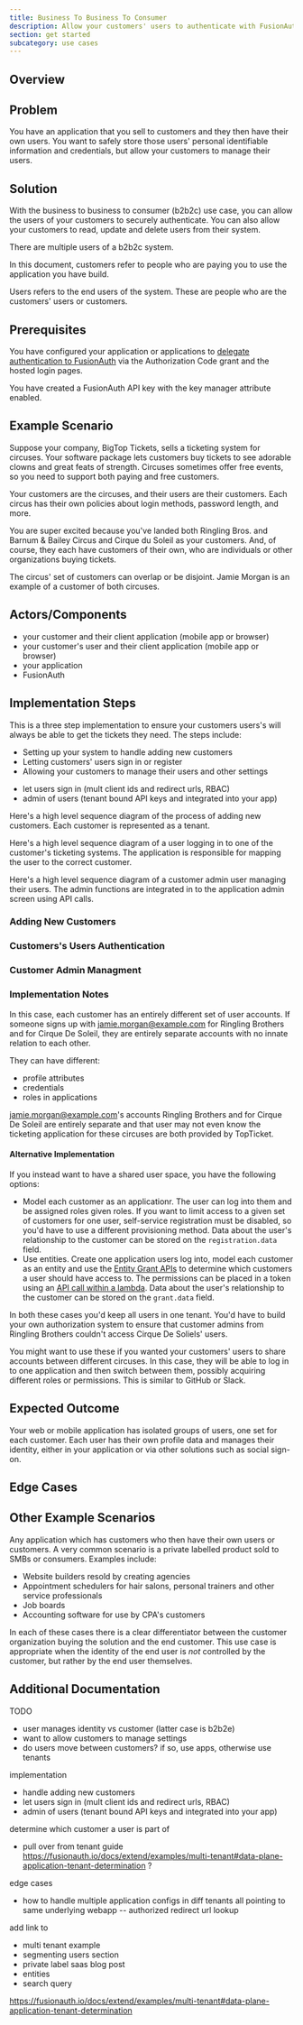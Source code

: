 ```yaml
---
title: Business To Business To Consumer
description: Allow your customers' users to authenticate with FusionAuth
section: get started
subcategory: use cases
---
```


## Overview

<B2B2CDescription />

## Problem 

You have an application that you sell to customers and they then have their own users. You want to safely store those users' personal identifiable information and credentials, but allow your customers to manage their users.

## Solution

With the business to business to consumer (b2b2c) use case, you can allow the users of your customers to securely authenticate. You can also allow your customers to read, update and delete users from their system.

<Aside type="note">
There are multiple users of a b2b2c system.

In this document, customers refer to people who are paying you to use the application you have build.

Users refers to the end users of the system. These are people who are the customers' users or customers.
</Aside>

## Prerequisites

You have configured your application or applications to [delegate authentication to FusionAuth](/docs/get-started/use-cases/auth-service) via the Authorization Code grant and the hosted login pages.

You have created a FusionAuth API key with the key manager attribute enabled.

## Example Scenario

Suppose your company, BigTop Tickets, sells a ticketing system for circuses. Your software package lets customers buy tickets to see adorable clowns and great feats of strength. Circuses sometimes offer free events, so you need to support both paying and free customers.

Your customers are the circuses, and their users are their customers. Each circus has their own policies about login methods, password length, and more.

You are super excited because you've landed both Ringling Bros. and Barnum & Bailey Circus and Cirque du Soleil as your customers. And, of course, they each have customers of their own, who are individuals or other organizations buying tickets.

<CircusesRelationships alt="Circus relationships diagram."/>

The circus' set of customers can overlap or be disjoint. Jamie Morgan is an example of a customer of both circuses.

## Actors/Components

* your customer and their client application (mobile app or browser)
* your customer's user and their client application (mobile app or browser)
* your application
* FusionAuth

## Implementation Steps

This is a three step implementation to ensure your customers users's will always be able to get the tickets they need. The steps include:

* Setting up your system to handle adding new customers
* Letting customers' users sign in or register
* Allowing your customers to manage their users and other settings


- let users sign in (mult client ids and redirect urls, RBAC)
- admin of users (tenant bound API keys and integrated into your app)

Here's a high level sequence diagram of the process of adding new customers. Each customer is represented as a tenant.

<AddNewCustomers alt="Adding new customers." />

Here's a high level sequence diagram of a user logging in to one of the customer's ticketing systems. The application is responsible for mapping the user to the correct customer.

<UserLoggingIn alt="Users logging in." />

Here's a high level sequence diagram of a customer admin user managing their users. The admin functions are integrated in to the application admin screen using API calls.

<AdminManagingUsers alt="Tenant admin management of their users." />

### Adding New Customers


### Customers's Users Authentication

### Customer Admin Managment


### Implementation Notes

In this case, each customer has an entirely different set of user accounts. If someone signs up with jamie.morgan@example.com for Ringling Brothers and for Cirque De Soleil, they are entirely separate accounts with no innate relation to each other.

They can have different:

* profile attributes
* credentials
* roles in applications

jamie.morgan@example.com's accounts Ringling Brothers and for Cirque De Soleil are entirely separate and that user may not even know the ticketing application for these circuses are both provided by TopTicket.

#### Alternative Implementation

If you instead want to have a shared user space, you have the following options:

* Model each customer as an applicationr. The user can log into them and be assigned roles given roles. If you want to limit access to a given set of customers for one user, self-service registration must be disabled, so you'd have to use a different provisioning method. Data about the user's relationship to the customer can be stored on the `registration.data` field.
* Use entities. Create one application users log into, model each customer as an entity and use the [Entity Grant APIs](/docs/apis/entities/grants) to determine which customers a user should have access to. The permissions can be placed in a token using an [API call within a lambda](/docs/extend/code/lambdas/lambda-remote-api-calls). Data about the user's relationship to the customer can be stored on the `grant.data` field.

In both these cases you'd keep all users in one tenant. You'd have to build your own authorization system to ensure that customer admins from Ringling Brothers couldn't access Cirque De Soliels' users.

You might want to use these if you wanted your customers' users to share accounts between different circuses. In this case, they will be able to log in to one application and then switch between them, possibly acquiring different roles or permissions. This is similar to GitHub or Slack.

## Expected Outcome

Your web or mobile application has isolated groups of users, one set for each customer. Each user has their own profile data and manages their identity, either in your application or via other solutions such as social sign-on.

## Edge Cases


## Other Example Scenarios

Any application which has customers who then have their own users or customers. A very common scenario is a private labelled product sold to SMBs or consumers.
 Examples include:

* Website builders resold by creating agencies
* Appointment schedulers for hair salons, personal trainers and other service professionals
* Job boards
* Accounting software for use by CPA's customers

In each of these cases there is a clear differentiator between the customer organization buying the solution and the end customer. This use case is appropriate when the identity of the end user is *not* controlled by the customer, but rather by the end user themselves.

## Additional Documentation

TODO

- user manages identity vs customer (latter case is b2b2e)
- want to allow customers to manage settings
- do users move between customers? if so, use apps, otherwise use tenants

implementation
- handle adding new customers
- let users sign in (mult client ids and redirect urls, RBAC)
- admin of users (tenant bound API keys and integrated into your app)


determine which customer a user is part of
- pull over from tenant guide
https://fusionauth.io/docs/extend/examples/multi-tenant#data-plane-application-tenant-determination ?

edge cases
- how to handle multiple application configs in diff tenants all pointing to same underlying webapp
-- authorized redirect url lookup 

add link to
- multi tenant example
- segmenting users section
- private label saas blog post
- entities 
- search query

https://fusionauth.io/docs/extend/examples/multi-tenant#data-plane-application-tenant-determination
